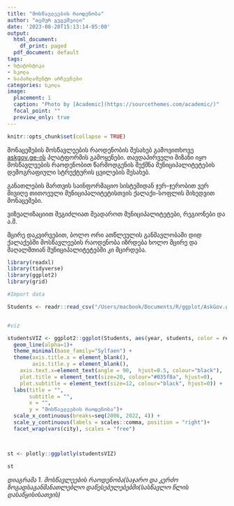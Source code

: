 ```yaml
---
title: "მოსწავლეების რაოდენობა"
author: "თემურ გუგუშვილი"
date: '2023-08-20T15:13:14-05:00'
output:
  html_document:
    df_print: paged
  pdf_document: default
tags:
- სტატისტიკა
- სკოლა
- საპარლამენტო არჩევნები
categories: სკოლა
image:
  placement: 1
  caption: "Photo by [Academic](https://sourcethemes.com/academic/)"
  focal_point: ""
  preview_only: true
---
```


```r
knitr::opts_chunk$set(collapse = TRUE)
```

მონაცემების მოსწავლეების რაოდენობის შესახებ გამოვითხოვე [askgov.ge-ის](https://askgov.ge/ka/request/sajaro_zogadsaganmanatleblo_skol#incoming-3740) პლატფორმის გამოყენები. თავდაპირველი მიზანი იყო მოსწავლეების რაოდენობით წარმოდგენის შექმნა მუნიციპალიტეტების დემოგრაფიული სტრუქტურის ცვილების შესახებ.

განათლების მართვის საინფორმაციო სისტემიდან ჯერ-ჯერობით ვერ მივიღე თითოეული მუნიციპალიტეტისთვის ქალაქი-სოფლის მიხედვით მონაცემები. 

ვიზუალიზაციით  შეგიძლიათ შეადაროთ მუნიციპალიტეტები, რეგიონები და ა.შ.

მცირე დაკვირვებით, ბოლო ორი ათწლეულის განმავლობაში დიდ ქალაქებში მოსწავლეების რაოდენობა იზრდება ხოლო მცირე და მაღალმთიან მუნიციპალიტეტებში კი მცირდება.

```r
library(readxl)
library(tidyverse)
library(ggplot2)
library(grid)
```



```r


#Import data

Students <- readr::read_csv("/Users/macbook/Documents/R/ggplot/AskGov.ge/Data/students.csv")


#viz

studentsVIZ <- ggplot2::ggplot(Students, aes(year, students, color = region, group = municipality))+
  geom_line(alpha=1)+
  theme_minimal(base_family="Sylfaen") +
  theme(axis.title.x = element_blank(),
        axis.title.y = element_blank(),
    axis.text.x=element_text(angle = 90,  hjust=0.5, colour="black"),
    plot.title = element_text(size=20, colour="#035f8a", hjust=0),
    plot.subtitle = element_text(size=12, colour="black", hjust=0)) +
  labs(title = "",
       subtitle = "",
       x = "",
       y = "მოსწავლეების რაოდენობა")+
  scale_x_continuous(breaks=seq(2006, 2022, 4)) +
  scale_y_continuous(labels = scales::comma, position = "right")+
  facet_wrap(vars(city), scales = "free")



st <- plotly::ggplotly(studentsVIZ)

st 


```
*დიაგრამა 1. მოსწავლეების რაოდენობა(საჯარო და კერძო ზოგადსაგანმანათლებლო დაწესებულებებში(სასწავლო წლის დასაწყისისათვის)*


